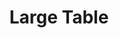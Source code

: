 ---
title: "Large Table"
meta_title: "Large Table craft"
description: "Craft de Large Table"
rank: "s"
draft: false
name: "Large Table"
recipe_img: "https://wiki.pokexgames.com/images/b/b2/Large_Table.png"
level: 100
craft_time: 7200
result: 1
value_npc: 1
ingredients:
  - name: "Drawing Clipboards"
    quantity: 5
    item_img: "https://wiki.pokexgames.com/images/3/36/Drawing_Clipboard.png"
    value_npc: 1
  - name: "Black Wool Ball"
    quantity: 5
    item_img: "https://wiki.pokexgames.com/images/0/06/Black_Wool_Ball.png"
    value_npc: 1
  - name: "Mole Hair"
    quantity: 3
    item_img: "https://wiki.pokexgames.com/images/f/f3/Mole_Hair.png"
    value_npc: 1
  - name: "Corrupted Dragon Tooth"
    quantity: 2
    item_img: "https://wiki.pokexgames.com/images/5/52/Corrupted-Dragon-Tooth.gif"
    value_npc: 1
---